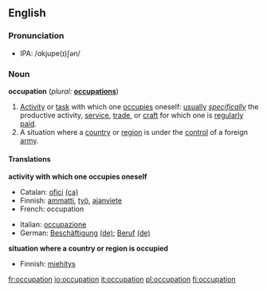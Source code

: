 ==English==

===Pronunciation===
*IPA: /ɑkjupe(ɪ)ʃən/

===Noun===
'''occupation'''  (''plural:'' '''[[occupations]]''')
# [[Activity]] or [[task]] with which one [[occupies]] oneself: [[usually]] ''[[specifically]]'' the productive activity, [[service]], [[trade]], or [[craft]] for which one is [[regularly]] [[paid]].
# A situation where a [[country]] or [[region]] is under the [[control]] of a foreign [[army]].

====Translations====
'''activity with which one occupies oneself'''
{{top}}
*Catalan: [[ofici]] {{m}} [[:ca:ofici|(ca)]] 
*Finnish: [[ammatti]], [[työ]], [[ajanviete]]
*French: occupation {{f}}
{{mid}}
*Italian: [[occupazione]] {{f}}
*German: [[Beschäftigung]] {{f}} [[:de:Beschäftigung|(de)]]; [[Beruf]] {{m}} [[:de:Beruf|(de)]]
{{bottom}}

'''situation where a country or region is occupied'''
{{top}}
*Finnish: [[miehitys]]
{{mid}}
{{bottom}}

[[fr:occupation]]
[[io:occupation]]
[[it:occupation]]
[[pl:occupation]]
[[fi:occupation]]